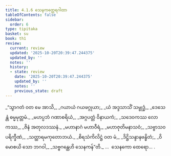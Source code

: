 ```yaml
---
title: 4.1.6 သေနကတ္ထေရဂါထာ
tableOfContents: false
sidebar:
  order: 6
type: tipitaka
basket: su
book: th1
review:
  current: review
  updated: '2025-10-20T20:39:47.244375'
  updated_by: ''
  notes: ''
  history:
  - state: review
    date: '2025-10-20T20:39:47.244375'
    updated_by: ''
    notes: ''
    previous_state: draft
---
```



<DynamicBreadcrumb />


<ReviewStatus review={frontmatter.review} showDetails={true} />

<HypothesisAnnotation frontmatter={frontmatter} />

<Division number="287" book="th1" e="ch" v="19" p="271">

<Paragraph number="528" type="verses" book="th1">
_“သွာဂတံ ဝတ မေ အာသိ,_  
_ဂယာယံ ဂယဖဂ္ဂုယာ;_  
_ယံ အဒ္ဒသာသိံ သမ္ဗုဒ္ဓံ,_  
_ဒေသေန္တံ ဓမ္မမုတ္တမံ._  

</Paragraph>

</Division>
<Division number="288" book="th1" e="ch" v="19" p="271">

<Paragraph number="529" type="verses" book="th1">
_မဟပ္ပဘံ ဂဏာစရိယံ,_  
_အဂ္ဂပတ္တံ ဝိနာယကံ;_  
_သဒေဝကဿ လောကဿ,_  
_ဇိနံ အတုလဒဿနံ._  

</Paragraph>

</Division>
<Division number="289" book="th1" e="ch" v="19" p="271">

<Paragraph number="530" type="verses" book="th1">
_မဟာနာဂံ မဟာဝီရံ,_  
_မဟာဇုတိမနာသဝံ;_  
_သဗ္ဗာသဝပရိက္ခီဏံ,_  
_သတ္ထာရမကုတောဘယံ._  

</Paragraph>

</Division>
<Division number="290" book="th1" e="ch" v="19" p="271">

<Paragraph number="531" type="verses" book="th1">
_စိရသံကိလိဋ္ဌံ ဝတ မံ,_  
_ဒိဋ္ဌိသန္ဒာနဗန္ဓိတံ;_  
_ဝိမောစယိ သော ဘဂဝါ,_  
_သဗ္ဗဂန္ထေဟိ သေနကန်”တိ._  


</Paragraph>
</Division>

<Paragraph number="532" type="center" book="th1">
…  သေနကော ထေရော… .
</Paragraph>